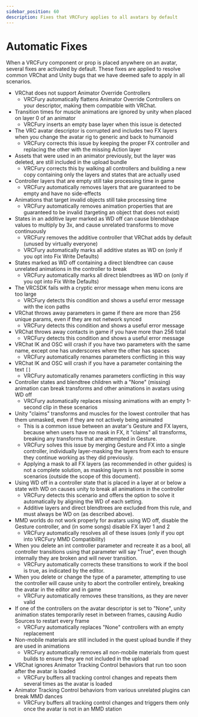 ---
sidebar_position: 60
description: Fixes that VRCFury applies to all avatars by default
---

# Automatic Fixes

When a VRCFury component or prop is placed anywhere on an avatar, several fixes are activated by default. These fixes are applied
to resolve common VRChat and Unity bugs that we have deemed safe to apply in all scenarios.

* VRChat does not support Animator Override Controllers
  * VRCFury automatically flattens Animator Override Controllers on your descriptor, making them compatible with VRChat.
* Transition times for muscle animations are ignored by unity when placed on layer 0 of an animator
  * VRCFury inserts an empty base layer when this issue is detected
* The VRC avatar descriptor is corrupted and includes two FX layers when you change the avatar rig to generic and back to humanoid
  * VRCFury corrects this issue by keeping the proper FX controller and replacing the other with the missing Action layer
* Assets that were used in an animator previously, but the layer was deleted, are still included in the upload bundle
  * VRCFury corrects this by walking all controllers and building a new copy containing only the layers and states that are actually used
* Controller layers that are empty still take processing time in game
  * VRCFury automatically removes layers that are guaranteed to be empty and have no side-effects
* Animations that target invalid objects still take processing time
  * VRCFury automatically removes animation properties that are guaranteed to be invalid (targeting an object that does not exist)
* States in an additive layer marked as WD off can cause blendshape values to multiply by 3x, and cause unrelated transforms to move continuously
  * VRCFury removes the additive controller that VRChat adds by default (unused by virtually everyone)
  * VRCFury automatically marks all additive states as WD on (only if you opt into Fix Write Defaults)
* States marked as WD off containing a direct blendtree can cause unrelated animations in the controller to break
  * VRCFury automatically marks all direct blendtrees as WD on (only if you opt into Fix Write Defaults)
* The VRCSDK fails with a cryptic error message when menu icons are too large
  * VRCFury detects this condition and shows a useful error message with the icon paths
* VRChat throws away parameters in game if there are more than 256 unique params, even if they are not network synced
  * VRCFury detects this condition and shows a useful error message
* VRChat throws away contacts in game if you have more than 256 total
  * VRCFury detects this condition and shows a useful error message
* VRChat IK and OSC will crash if you have two parameters with the same name, except one has underscores where the other has spaces
  * VRCFury automatically renames parameters conflicting in this way
* VRChat IK and OSC will crash if you have a parameter containing the text `[]`
  * VRCFury automatically renames parameters conflicting in this way
* Controller states and blendtree children with a "None" (missing) animation can break transforms and other animations in avatars using WD off
  * VRCFury automatically replaces missing animations with an empty 1-second clip in these scenarios
* Unity "claims" transforms and muscles for the lowest controller that has them unmasked, even if they are not actively being animated
  * This is a common issue between an avatar's Gesture and FX layers, because when users have no mask in FX, it "claims" all transforms,
    breaking any transforms that are attempted in Gesture.
  * VRCFury solves this issue by merging Gesture and FX into a single controller, individually layer-masking the layers from each to ensure
    they continue working as they did previously.
  * Applying a mask to all FX layers (as recommended in other guides) is not a complete solution, as masking layers is not possible in some
    scenarios (outside the scope of this document).
* Using WD off in a controller state that is placed in a layer at or below a state with WD on causes unity to break all animations in the controller
  * VRCFury detects this scenario and offers the option to solve it automatically by aligning the WD of each setting.
  * Additive layers and direct blendtrees are excluded from this rule, and must always be WD on (as described above).
* MMD worlds do not work properly for avatars using WD off, disable the Gesture controller, and (in some songs) disable FX layer 1 and 2
  * VRCFury automatically resolves all of these issues (only if you opt into VRCFury MMD Compatibility)
* When you delete an int controller parameter and recreate it as a bool, all controller transitions using that parameter will say "True", even though internally they are broken and will never transition.
  * VRCFury automatically corrects these transitions to work if the bool is true, as indicated by the editor.
* When you delete or change the type of a parameter, attempting to use the controller will cause unity to abort the controller entirely, breaking the avatar in the editor and in game
  * VRCFury automatically removes these transitions, as they are never valid
* If one of the controllers on the avatar descriptor is set to "None", unity animation states temporarily reset in between frames, causing Audio Sources to restart every frame
  * VRCFury automatically replaces "None" controllers with an empty replacement
* Non-mobile materials are still included in the quest upload bundle if they are used in animations
  * VRCFury automatically removes all non-mobile materials from quest builds to ensure they are not included in the upload
* VRChat ignores Animator Tracking Control behaviors that run too soon after the avatar is loaded
  * VRCFury buffers all tracking control changes and repeats them several times as the avatar is loaded
* Animator Tracking Control behaviors from various unrelated plugins can break MMD dances
  * VRCFury buffers all tracking control changes and triggers them only once the avatar is not in an MMD station
